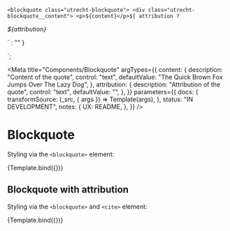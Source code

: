 <!--
@license EUPL-1.2
Copyright (c) 2021 Robbert Broersma
-->


<!-- Import component and component styles -->


<!-- Import Docs -->


  `<blockquote class="utrecht-blockquote">
    <div class="utrecht-blockquote__content">
      <p>${content}</p>${
    attribution
      ? `
    </div>
    <p><cite>${attribution}</cite></p>`
      : ""
  }
</blockquote>`;

<Meta
  title="Components/Blockquote"
  argTypes={{
    content: {
      description: "Content of the quote",
      control: "text",
      defaultValue: "The Quick Brown Fox Jumps Over The Lazy Dog",
    },
    attribution: {
      description: "Attribution of the quote",
      control: "text",
      defaultValue: "",
    },
  }}
  parameters={{
    docs: {
      transformSource: (_src, { args }) => Template(args),
    },
    status: "IN DEVELOPMENT",
    notes: {
      UX: README,
    },
  }}
/>

# Blockquote

Styling via the `<blockquote>` element:

<Canvas>
  <Story name="Blockquote">{Template.bind({})}</Story>
</Canvas>

## Blockquote with attribution

Styling via the `<blockquote>` and `<cite>` element:

<Canvas>
  <Story name="Blockquote with attribution" args={{ attribution: "L. Ipsum" }}>
    {Template.bind({})}
  </Story>
</Canvas>

<ArgsTable story="Blockquote" />
